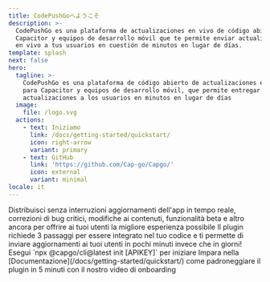 ```yaml
---
title: CodePushGoへようこそ
description: >-
  CodePushGo es una plataforma de actualizaciones en vivo de código abierto para
  Capacitor y equipos de desarrollo móvil que te permite enviar actualizaciones
  en vivo a tus usuarios en cuestión de minutos en lugar de días.
template: splash
next: false
hero:
  tagline: >-
    CodePushGo es una plataforma de código abierto de actualizaciones en tiempo real
    para Capacitor y equipos de desarrollo móvil, que permite entregar
    actualizaciones a los usuarios en minutos en lugar de días
  image:
    file: /logo.svg
  actions:
    - text: Iniziamo
      link: /docs/getting-started/quickstart/
      icon: right-arrow
      variant: primary
    - text: GitHub
      link: 'https://github.com/Cap-go/Capgo/'
      icon: external
      variant: minimal
locale: it
---
```



<CardGrid stagger>
  <Card title="La potenza dell'aggiornamento in tempo reale" icon="rocket">
    Distribuisci senza interruzioni aggiornamenti dell'app in tempo reale, correzioni di bug critici, modifiche ai contenuti, funzionalità beta e altro ancora per offrire ai tuoi utenti la migliore esperienza possibile
  </Card>
  <Card title="Facile da integrare" icon="pencil">
    Il plugin richiede 3 passaggi per essere integrato nel tuo codice e ti permette di inviare aggiornamenti ai tuoi utenti in pochi minuti invece che in giorni!
  </Card>
  <Card title="Installazione" icon="setting">
    Esegui `npx @capgo/cli@latest init [APIKEY]` per iniziare
  </Card>
  <Card title="Documentazione completa" icon="open-book">
    Impara nella [Documentazione](/docs/getting-started/quickstart/) come padroneggiare il plugin in 5 minuti con il nostro video di onboarding
  </Card>
</CardGrid>